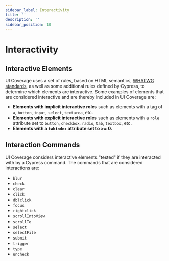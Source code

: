 ```yaml
---
sidebar_label: Interactivity
title: ''
description: ''
sidebar_position: 10
---
```


# Interactivity

## Interactive Elements

UI Coverage uses a set of rules, based on HTML semantics, [WHATWG standards](https://html.spec.whatwg.org/dev/dom.html#interactive-content), as well as some additional rules defined by Cypress, to determine which elements are interactive. Some examples of elements that are considered interactive and are thereby included in UI Coverage are:

* **Elements with implicit interactive roles** such as elements with a tag of `a`, `button`, `input`, `select`, `textarea`, etc.
* **Elements with explicit interactive roles** such as elements with a `role` attribute set to `button`, `checkbox`, `radio`, `tab`, `textbox`, etc.
* **Elements with a `tabindex` attribute set to >= 0.**

## Interaction Commands

UI Coverage considers interactive elements "tested" if they are interacted with by a Cypress command. The commands that are considered interactions are:

* `blur`
* `check`
* `clear`
* `click`
* `dblclick`
* `focus`
* `rightclick`
* `scrollIntoView`
* `scrollTo`
* `select`
* `selectFile`
* `submit`
* `trigger`
* `type`
* `uncheck`

